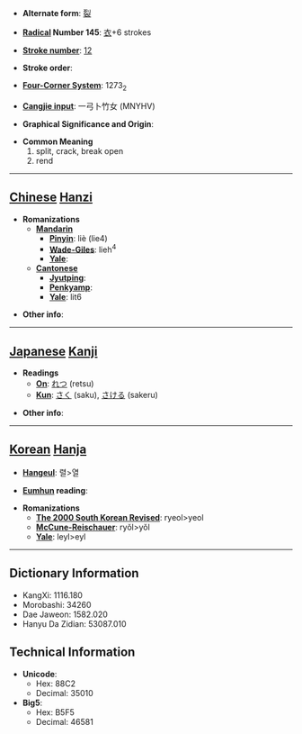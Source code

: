 * '''Alternate form''': [[裂]]

* '''[[Wiktionary:Chinese radical index| Radical]] Number 145''': [[Wiktionary:Chinese radical index 衣|衣]]+6 strokes

* '''[[Wiktionary:Chinese total strokes index|Stroke number]]''': [[Wiktionary:Chinese total strokes index 12|12]]

* '''Stroke order''': 

* '''[[Wiktionary:Chinese four corner index|Four-Corner System]]''': 1273<sub>2</sub>

* '''[[Wiktionary:Chinese Cangjie index|Cangjie input]]''': 一弓卜竹女 (MNYHV)

* '''Graphical Significance and Origin''': 

* '''Common Meaning'''
*#split, crack, break open
*# rend


----

== [[Chinese]] [[Hanzi]] ==

* '''Romanizations'''
** '''[[Mandarin]]'''
*** '''[[Pinyin]]''': liè (lie4)
*** '''[[Wade-Giles]]''': lieh<sup>4</sup>
*** '''[[Yale]]''': 
** '''[[Cantonese]]'''
*** '''[[Jyutping]]''':
*** '''[[Penkyamp]]''': 
*** '''[[Yale]]''': lit6

* '''Other info''': 

----

== [[Japanese]] [[Kanji]] ==

* '''Readings'''
** '''[[On]]''': [[れつ]] (retsu)
** '''[[Kun]]''': [[さく]] (saku), [[さける]] (sakeru)

* '''Other info''':  

----

== [[Korean]] [[Hanja]] ==

* '''[[Hangeul]]''': 렬>열

* '''[[Eumhun]] reading''': 

* '''Romanizations'''
** '''[[The 2000 South Korean Revised Romanization|The 2000 South Korean Revised]]''': ryeol>yeol
** '''[[McCune-Reischauer]]''': ryŏl>yŏl
** '''[[Yale]]''': leyl>eyl

----

== Dictionary Information ==

* KangXi: 1116.180
* Morobashi: 34260
* Dae Jaweon: 1582.020
* Hanyu Da Zidian: 53087.010

== Technical Information ==

* '''Unicode''':
** Hex: 88C2
** Decimal: 35010
* '''Big5''':
** Hex: B5F5
** Decimal: 46581